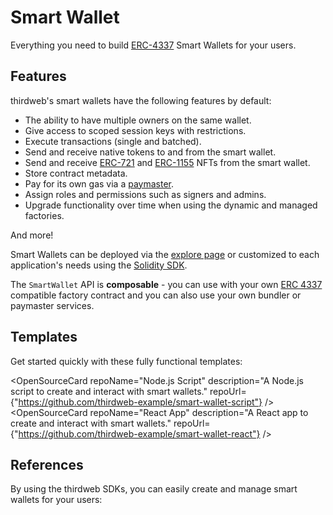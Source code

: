 
# Smart Wallet

Everything you need to build [ERC-4337](https://eips.ethereum.org/EIPS/eip-4337) Smart Wallets for your users.

## Features

thirdweb's smart wallets have the following features by default:

- The ability to have multiple owners on the same wallet.
- Give access to scoped session keys with restrictions.
- Execute transactions (single and batched).
- Send and receive native tokens to and from the smart wallet.
- Send and receive [ERC-721](/solidity/extensions/erc721) and [ERC-1155](/solidity/extensions/erc1155) NFTs from the smart wallet.
- Store contract metadata.
- Pay for its own gas via a [paymaster](/smart-wallet/how-it-works#paymaster).
- Assign roles and permissions such as signers and admins.
- Upgrade functionality over time when using the dynamic and managed factories.

And more!

Smart Wallets can be deployed via the [explore page](https://thirdweb.com/explore) or customized to each application's needs using the [Solidity SDK](/solidity).

The `SmartWallet` API is **composable** - you can use with your own [ERC 4337](https://eips.ethereum.org/EIPS/eip-4337) compatible factory contract and you can also use your own bundler or paymaster services.

## Templates

Get started quickly with these fully functional templates:

<OpenSourceCard
	repoName="Node.js Script"
	description="A Node.js script to create and interact with smart wallets."
	repoUrl={"https://github.com/thirdweb-example/smart-wallet-script"}
/>
<OpenSourceCard
	repoName="React App"
	description="A React app to create and interact with smart wallets."
	repoUrl={"https://github.com/thirdweb-example/smart-wallet-react"}
/>

## References

By using the thirdweb SDKs, you can easily create and manage smart wallets for your users:

<Grid>
	<SDKCard href="/react" title="React" icon={ReactIcon} />
	<SDKCard href="/react-native" title="React Native" icon={ReactIcon} />
	<SDKCard href="/typescript" title="TypeScript" icon={TypeScriptIcon} />
	<SDKCard href="/unity" title="Unity" icon={UnityIcon} />
</Grid>
